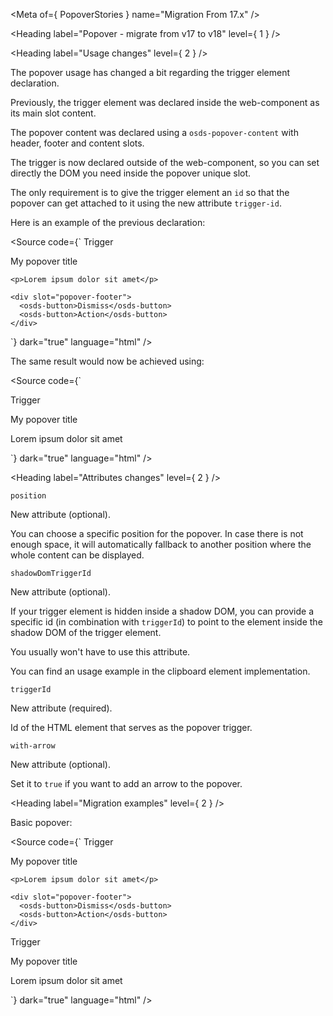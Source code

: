 
<Meta of={ PopoverStories } name="Migration From 17.x" />

<Heading label="Popover - migrate from v17 to v18" level={ 1 } />

<Heading label="Usage changes" level={ 2 } />

The popover usage has changed a bit regarding the trigger element declaration.

Previously, the trigger element was declared inside the web-component as its main slot content.

The popover content was declared using a `osds-popover-content` with header, footer and content slots.

The trigger is now declared outside of the web-component, so you can set directly the DOM you need inside the popover unique slot.

The only requirement is to give the trigger element an `id` so that the popover can get attached to it using the new attribute `trigger-id`.

Here is an example of the previous declaration:

<Source code={`
<osds-popover>
  <span slot="popover-trigger">
    <osds-button>Trigger</osds-button>
  </span>

  <osds-popover-content>
    <p slot="popover-header">My popover title</p>

    <p>Lorem ipsum dolor sit amet</p>

    <div slot="popover-footer">
      <osds-button>Dismiss</osds-button>
      <osds-button>Action</osds-button>
    </div>
  </osds-popover-content>
</osds-popover>
`}
        dark="true"
        language="html" />

The same result would now be achieved using:

<Source code={`
<div id="popover-trigger">
  Trigger
</div>

<ods-popover trigger-id="popover-trigger">
  <p>My popover title</p>

  <p>Lorem ipsum dolor sit amet</p>

  <div>
    <ods-button label="Dismiss"></ods-button>
    <ods-button label="Action"></ods-button>
  </div>
</ods-popover>
`}
        dark="true"
        language="html" />

<Heading label="Attributes changes" level={ 2 } />

`position` <OdsBadge color="success" label="New" size="sm" />

New attribute (optional).

You can choose a specific position for the popover. In case there is not enough space, it will automatically fallback
to another position where the whole content can be displayed.

`shadowDomTriggerId` <OdsBadge color="success" label="New" size="sm" />

New attribute (optional).

If your trigger element is hidden inside a shadow DOM, you can provide a specific id (in combination with `triggerId`)
to point to the element inside the shadow DOM of the trigger element.

You usually won't have to use this attribute.

You can find an usage example in the clipboard element implementation.

`triggerId` <OdsBadge color="success" label="New" size="sm" />

New attribute (required).

Id of the HTML element that serves as the popover trigger.

`with-arrow` <OdsBadge color="success" label="New" size="sm" />

New attribute (optional).

Set it to `true` if you want to add an arrow to the popover.

<Heading label="Migration examples" level={ 2 } />

Basic popover:

<Source code={`
<osds-popover>
  <span slot="popover-trigger">
    <osds-button>Trigger</osds-button>
  </span>

  <osds-popover-content>
    <p slot="popover-header">My popover title</p>

    <p>Lorem ipsum dolor sit amet</p>

    <div slot="popover-footer">
      <osds-button>Dismiss</osds-button>
      <osds-button>Action</osds-button>
    </div>
  </osds-popover-content>
</osds-popover>

<!-- is now -->

<div id="popover-trigger">
  Trigger
</div>

<ods-popover trigger-id="popover-trigger">
  <p>My popover title</p>

  <p>Lorem ipsum dolor sit amet</p>

  <div>
    <ods-button label="Dismiss"></ods-button>
    <ods-button label="Action"></ods-button>
  </div>
</ods-popover>
`}
        dark="true"
        language="html" />
